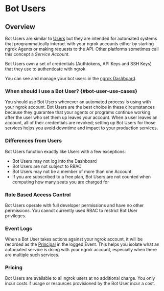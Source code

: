 # Bot Users

## Overview

Bot Users are similar to [Users](/iam/users/) but they are intended for
automated systems that programmatically interact with your ngrok accounts
either by starting ngrok Agents or making requests to the API. Other platforms
sometimes call this concept a _Service Account_.

Bot Users own a set of credentials (Authtokens, API Keys and SSH Keys) that
they use to authenticate with ngrok.

You can see and manage your bot users in the [ngrok
Dashboard](https://dashboard.ngrok.com/users/bots).

### When should I use a Bot User? {#bot-user-use-cases}

You should use Bot Users whenever an automated process is using with your ngrok
account. Bot Users are the best choice in these circumstances because they
guarantee that your agents or programs continue working after the user who set
them up leaves your account. When a user leaves an account, all of their
credentials are revoked; setting up Bot Users for those services helps you
avoid downtime and impact to your production services.

### Differences from Users

Bot Users function exactly like Users with a few exceptions:

- Bot Users may not log into the Dashboard
- Bot Users are not subject to RBAC
- Bot Users may not be a member of more than one Account
- If you are subscribed to a free plan, Bot Users are not counted
  when computing how many seats you are charged for

### Role Based Access Control

Bot Users operate with full developer permissions and have no other
permissions. You cannot currently used RBAC to restrict Bot User privileges.

### Event Logs

When a Bot User takes actions against your ngrok account, it will be recorded
as the [Principal](/obs/#principal-object) in the logged Event. This helps you
isolate what an automated service is doing with your ngrok account, especially
when there are multiple such services.

### Pricing

Bot Users are available to all ngrok users at no additional charge. You only
incur costs if usage or resources provisioned by the Bot User incur a cost.
